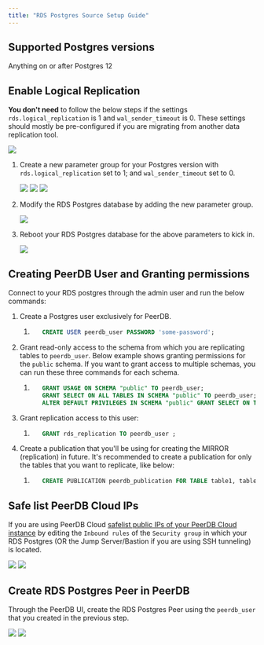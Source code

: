 ```yaml
---
title: "RDS Postgres Source Setup Guide"
---
```



## Supported Postgres versions

Anything on or after Postgres 12

## Enable Logical Replication

**You don't need** to follow the below steps if the settings `rds.logical_replication` is 1 and `wal_sender_timeout` is 0. These settings should mostly be pre-configured if you are migrating from another data replication tool.

<Frame caption="Checking if the logical replication is already enabled">
    <img src="/images/setup/logical_rep_already_configured.png" />
</Frame>


1. Create a new parameter group for your Postgres version with `rds.logical_replication` set to 1; and `wal_sender_timeout` set to 0.

    <Frame caption="Where to find Parameter groups in RDS?">
    <img src="/images/setup/parameter_group_in_blade.png" />
    </Frame>

    <Frame caption="Changing rds.logical_replication">
    <img src="/images/setup/change_rds_logical_replication.png" />
    </Frame>

    <Frame caption="Changing wal_sender_timeout">
    <img src="/images/setup/change_wal_sender_timeout.png" />
    </Frame>

2. Modify the RDS Postgres database by adding the new parameter group.

    <Frame caption="Modifying RDS Postgres with new parameter group">
    <img src="/images/setup/modify_parameter_group.png" />
    </Frame>

3. Reboot your RDS Postgres database for the above parameters to kick in.

    <Frame caption="Reboot RDS Postgres">
    <img src="/images/setup/reboot_rds.png" />
    </Frame>

## Creating PeerDB User and Granting permissions

Connect to your RDS postgres through the admin user and run the below commands:

1. Create a Postgres user exclusively for PeerDB.

    1. ```sql
          CREATE USER peerdb_user PASSWORD 'some-password';
        ```

2. Grant read-only access to the schema from which you are replicating tables to `peerdb_user`. Below example shows granting permissions for the `public` schema. If you want to grant access to multiple schemas, you can run these three commands for each schema.

    1. ```sql
          GRANT USAGE ON SCHEMA "public" TO peerdb_user;
          GRANT SELECT ON ALL TABLES IN SCHEMA "public" TO peerdb_user;
          ALTER DEFAULT PRIVILEGES IN SCHEMA "public" GRANT SELECT ON TABLES TO peerdb_user;
        ```

3. Grant replication access to this user:

    1. ```sql
          GRANT rds_replication TO peerdb_user ;
        ```

4. Create a publication that you'll be using for creating the MIRROR (replication) in future.
It's recommended to create a publication for only the tables that you want to replicate, like below:

    1. ```sql
          CREATE PUBLICATION peerdb_publication FOR TABLE table1, table2, table3....;
        ```

<RLSNote />

<SSHTunnel />

## Safe list PeerDB Cloud IPs

If you are using PeerDB Cloud [safelist public IPs of your PeerDB Cloud instance](/peerdb-cloud/ip-table) by editing the `Inbound rules` of the `Security group` in which your
RDS Postgres (OR the Jump Server/Bastion if you are using SSH tunneling) is located.

<Frame caption="Where to find security group in RDS Postgres?">
<img src="/images/setup/security_group_in_rds_postgres.png" />
</Frame>

<Frame caption="Edit inbound rules for the above security group">
<img src="/images/setup/edit_inbound_rules.png" />
</Frame>

## Create RDS Postgres Peer in PeerDB

Through the PeerDB UI, create the RDS Postgres Peer using the `peerdb_user` that you created in the previous step.

<Frame caption="Create peer drop down">
<img src="/images/setup/create_postgres_peer.png" />
</Frame>

<Frame caption="Create RDS Postgres Peer">
<img src="/images/setup/create_peer.png" />
</Frame>